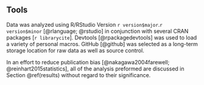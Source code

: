 ## Tools

Data was analyzed using R/RStudio Version `r version$major`.`r version$minor` [@rlanguage; @rstudio] in conjunction with several CRAN packages [`r librarycite`].
Devtools [@rpackagedevtools] was used to load a variety of personal macros.
GitHub [@github] was selected as a long-term storage location for raw data as well as source control.

In an effort to reduce publication bias [@nakagawa2004farewell; @reinhart2015statistics], all of the analysis preformed are discussed in Section \@ref(results) without regard to their significance.
